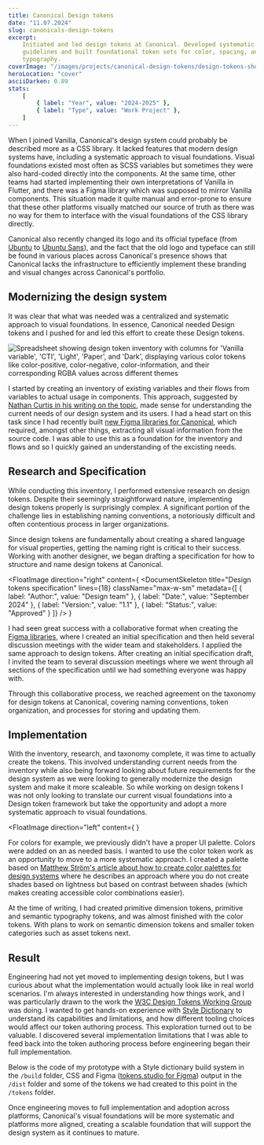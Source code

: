 ```yaml
---
title: Canonical Design tokens
date: "11.07.2024"
slug: canonicals-design-tokens
excerpt:
    Initiated and led design tokens at Canonical. Developed systematic
    guidelines and built foundational token sets for color, spacing, and
    typography.
coverImage: "/images/projects/canonical-design-tokens/design-tokens-showcase.webp"
heroLocation: "cover"
asciiDarken: 0.89
stats:
    [
        { label: "Year", value: "2024-2025" },
        { label: "Type", value: "Work Project" },
    ]
---
```


When I joined Vanilla, Canonical's design system could probably be described
more as a CSS library. It lacked features that modern design systems have,
including a systematic approach to visual foundations. Visual foundations
existed most often as SCSS variables but sometimes they were also hard-coded
directly into the components. At the same time, other teams had started
implementing their own interpretations of Vanilla in Flutter, and there was a
Figma library which was supposed to mirror Vanilla components. This situation
made it quite manual and error-prone to ensure that these other platforms
visually matched our source of truth as there was no way for them to interface
with the visual foundations of the CSS library directly.

Canonical also recently changed its logo and its official typeface (from
[Ubuntu](https://fonts.google.com/specimen/Ubuntu) to
[Ubuntu Sans](https://fonts.google.com/specimen/Ubuntu+Sans)), and the fact that
the old logo and typeface can still be found in various places across
Canonical's presence shows that Canonical lacks the infrastructure to
efficiently implement these branding and visual changes across Canonical's
portfolio.

## Modernizing the design system

It was clear that what was needed was a centralized and systematic approach to
visual foundations. In essence, Canonical needed Design tokens and I pushed for
and led this effort to create these Design tokens.

![Spreadsheet showing design token inventory with columns for 'Vanilla variable', 'CTI', 'Light', 'Paper', and 'Dark', displaying various color tokens like color-positive, color-negative, color-information, and their corresponding RGBA values across different themes](/images/projects/canonical-design-tokens/tokens-inventory-audit.webp)

I started by creating an inventory of existing variables and their flows from
variables to actual usage in components. This approach, suggested by
[Nathan Curtis in his writing on the topic](https://medium.com/eightshapes-llc/reimagining-a-token-taxonomy-462d35b2b033),
made sense for understanding the current needs of our design system and its
users. I had a head start on this task since I had recently built
[new Figma libraries for Canonical](/projects/canonicals-figma-libraries), which
required, amongst other things, extracting all visual information from the
source code. I was able to use this as a foundation for the inventory and flows
and so I quickly gained an understanding of the excisting needs.

## Research and Specification

While conducting this inventory, I performed extensive research on design
tokens. Despite their seemingly straightforward nature, implementing design
tokens properly is surprisingly complex. A significant portion of the challenge
lies in establishing naming conventions, a notoriously difficult and often
contentious process in larger organizations.

Since design tokens are fundamentally about creating a shared language for
visual properties, getting the naming right is critical to their success.
Working with another designer, we began drafting a specification for how to
structure and name design tokens at Canonical.

<FloatImage
    direction="right"
    content={
        <DocumentSkeleton
            title="Design tokens specification"
            lines={18}
            className="max-w-sm"
            metadata={[
                { label: "Author:", value: "Design team" },
                { label: "Date:", value: "September 2024" },
                { label: "Version:", value: "1.1" },
                { label: "Status:", value: "Approved" }
            ]}
        />
    }
>

I had seen great success with a collaborative format when creating the
[Figma libraries](/projects/canonicals-figma-libraries), where I created an
initial specification and then held several discussion meetings with the wider
team and stakeholders. I applied the same approach to design tokens. After
creating an initial specification draft, I invited the team to several
discussion meetings where we went through all sections of the specification
until we had something everyone was happy with.

Through this collaborative process, we reached agreement on the taxonomy for
design tokens at Canonical, covering naming conventions, token organization, and
processes for storing and updating them.

</FloatImage>

## Implementation

With the inventory, research, and taxonomy complete, it was time to actually
create the tokens. This involved understanding current needs from the inventory
while also being forward looking about future requirements for the design system
as we were looking to generally modernize the design system and make it more
scaleable. So while working on design tokens I was not only looking to translate
our current visual foundations into a Design token framework but take the
opportunity and adopt a more systematic approach to visual foundations.

<FloatImage
    direction="left"
    content={
        <ColorPaletteMockup className="min-w-md max-w-lg" />
    }
>

For colors for example, we previously didn't have a proper UI palette. Colors
were added on an as needed basis. I wanted to use the color token work as an
opportunity to move to a more systematic approach. I created a palette based on
[Matthew Ström's article about how to create color palettes for design systems](https://matthewstrom.com/writing/generating-color-palettes/)
where he describes an approach where you do not create shades based on lightness
but based on contrast between shades (which makes creating accessible color
combinations easier).

</FloatImage>

At the time of writing, I had created primitive dimension tokens, primitive and
semantic typography tokens, and was almost finished with the color tokens. With
plans to work on semantic dimension tokens and smaller token categories such as
asset tokens next.

## Result

Engineering had not yet moved to implementing design tokens, but I was curious
about what the implementation would actually look like in real world scenarios.
I'm always interested in understanding how things work, and I was particularly
drawn to the work the
[W3C Design Tokens Working Group](https://www.designtokens.org/tr/drafts/format/)
was doing. I wanted to get hands-on experience with
[Style Dictionary](https://styledictionary.com/) to understand its capabilities
and limitations, and how different tooling choices would affect our token
authoring process. This exploration turned out to be valuable. I discovered
several implementation limitations that I was able to feed back into the token
authoring process before engineering began their full implementation.

Below is the code of my prototype with a Style dictionary build system in the
`/build` folder, CSS and Figma
([tokens.studio for Figma](https://www.figma.com/community/plugin/843461159747178978/tokens-studio-for-figma))
output in the `/dist` folder and some of the tokens we had created to this point
in the `/tokens` folder.

<div className="relative mx-auto my-8 md:-mx-6 lg:-mx-8 xl:-mx-28">
    <GitHubCodeExplorer
        owner="dgtlntv"
        repo="design-tokens-reference"
        className="min-h-[500px]"
        defaultPath="README.md"
    />
</div>

Once engineering moves to full implementation and adoption across platforms,
Canonical's visual foundations will be more systematic and platforms more
aligned, creating a scalable foundation that will support the design system as
it continues to mature.
